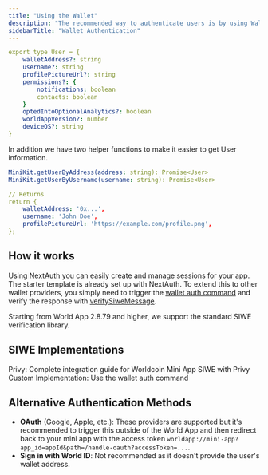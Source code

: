 ---
title: "Using the Wallet"
description: "The recommended way to authenticate users is by using Wallet Authentication. This provides your app with access to a `User` object that contains the user's wallet address, username, and other information."
sidebarTitle: "Wallet Authentication"
---

```yaml
export type User = {
	walletAddress?: string
	username?: string
	profilePictureUrl?: string
	permissions?: {
		notifications: boolean
		contacts: boolean
	}
	optedIntoOptionalAnalytics?: boolean
	worldAppVersion?: number
	deviceOS?: string
}
```

In addition we have two helper functions to make it easier to get User information.

```yaml
MiniKit.getUserByAddress(address: string): Promise<User>
MiniKit.getUserByUsername(username: string): Promise<User>

// Returns
return {
    walletAddress: '0x...',
    username: 'John Doe',
    profilePictureUrl: 'https://example.com/profile.png',
};
```

## How it works

Using [NextAuth](https://authjs.dev/getting-started) you can easily create and manage sessions for your app. The starter template is already set up with NextAuth. To extend this to other wallet providers, you simply need to trigger the [wallet auth command](https://docs.world.org/mini-apps/commands/wallet-auth) and verify the response with [verifySiweMessage](https://github.com/worldcoin/minikit-js/blob/c3aff19f80d07fe1635e68541f91205862500baa/demo/next-15-template/src/auth/index.ts#L41-L74).

<Info>
Starting from World App 2.8.79 and higher, we support the standard SIWE verification library.
</Info>

## SIWE Implementations

<CardGroup>
<Card href="https://docs.privy.io/recipes/react/worldcoin-siwe-guide" icon="link" horizontal>
Privy: Complete integration guide for Worldcoin Mini App SIWE with Privy
</Card>

<Card href="https://docs.world.org/mini-apps/commands/wallet-auth" icon="link" horizontal>
Custom Implementation: Use the wallet auth command
</Card>
</CardGroup>

## Alternative Authentication Methods

- **OAuth** (Google, Apple, etc.): These providers are supported but it's recommended to trigger this outside of the World App and then redirect back to your mini app with the access token `worldapp://mini-app?app_id=appId&path=/handle-oauth?accessToken=...`.
- **Sign in with World ID**: Not recommended as it doesn't provide the user's wallet address.
